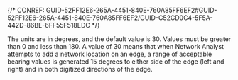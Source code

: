 

{/* CONREF: GUID-52FF12E6-265A-4451-840E-760A85FF6EF2#GUID-52FF12E6-265A-4451-840E-760A85FF6EF2/GUID-C52CD0C4-5F5A-442D-86BE-6FF55F518EDC  */}

The units are in degrees, and the default value is 30. Values must be greater than 0 and less than 180. A value of 30 means that when Network Analyst attempts to add a network location on an edge, a range of acceptable bearing values is generated 15 degrees to either side of the edge (left and right) and in both digitized directions of the edge. 
